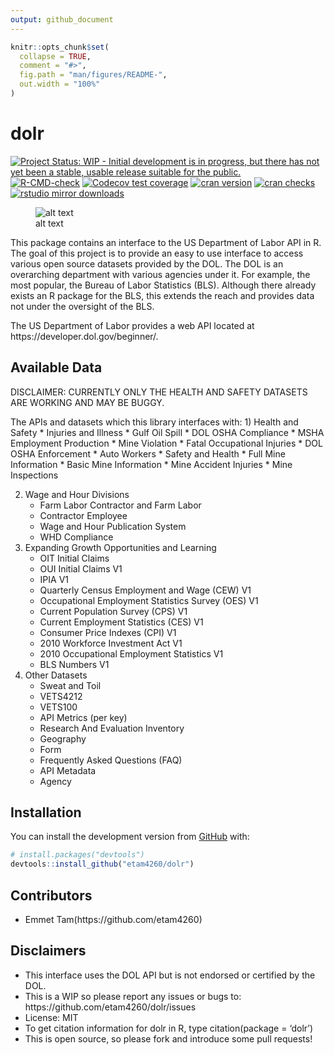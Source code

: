 ```yaml
---
output: github_document
---
```


<!-- README.md is generated from README.Rmd. Please edit that file -->

```r
knitr::opts_chunk$set(
  collapse = TRUE,
  comment = "#>",
  fig.path = "man/figures/README-",
  out.width = "100%"
)
```

# dolr

<!-- badges: start -->
[![Project Status: WIP - Initial development is in progress, but there has not yet been a stable, usable release suitable for the public.](https://www.repostatus.org/badges/latest/wip.svg)](https://www.repostatus.org/#wip)
[![R-CMD-check](https://github.com/etam4260/dolr/workflows/R-CMD-check/badge.svg)](https://github.com/etam4260/dolr/actions)
[![Codecov test coverage](https://codecov.io/gh/etam4260/dolr/branch/main/graph/badge.svg)](https://codecov.io/gh/etam4260/dolr?branch=main)
[![cran version](https://www.r-pkg.org/badges/version/dolr)](https://cran.r-project.org/package=dolr)
[![cran checks](https://cranchecks.info/badges/worst/dolr)](https://cranchecks.info/pkgs/dolr)
[![rstudio mirror downloads](https://cranlogs.r-pkg.org/badges/dolr?color=C9A115)](https://github.com/r-hub/cranlogs.app)
<!-- badges: end -->

![alt text](https://github.com/etam4260/dolr/blob/main/man/figures/DOL.png?raw=true)

This package contains an interface to
the US Department of Labor API in R. The goal
of this project is to provide an easy to use interface to access various open source
datasets provided by the DOL. The DOL is an overarching department with various agencies
under it. For example, the most popular, the Bureau of Labor Statistics (BLS). Although
there already exists an R package for the BLS, this extends the reach and provides data
not under the oversight of the BLS.

The US Department of Labor provides a web API located at 
https://developer.dol.gov/beginner/.

## Available Data

DISCLAIMER: CURRENTLY ONLY THE HEALTH AND SAFETY DATASETS ARE WORKING AND MAY BE BUGGY.

The APIs and datasets which this library interfaces with:
1) Health and Safety
    * Injuries and Illness
    * Gulf Oil Spill
    * DOL OSHA Compliance
    * MSHA Employment Production
    * Mine Violation
    * Fatal Occupational Injuries
    * DOL OSHA Enforcement
    * Auto Workers
    * Safety and Health
    * Full Mine Information
    * Basic Mine Information
    * Mine Accident Injuries
    * Mine Inspections

2) Wage and Hour Divisions
    * Farm Labor Contractor and Farm Labor
    * Contractor Employee
    * Wage and Hour Publication System
    * WHD Compliance

3) Expanding Growth Opportunities and Learning
    * OIT Initial Claims
    * OUI Initial Claims V1
    * IPIA V1
    * Quarterly Census Employment and Wage (CEW) V1
    * Occupational Employment Statistics Survey (OES) V1
    * Current Population Survey (CPS) V1
    * Current Employment Statistics (CES) V1
    * Consumer Price Indexes (CPI) V1
    * 2010 Workforce Investment Act V1
    * 2010 Occupational Employment Statistics V1
    * BLS Numbers V1

4) Other Datasets
    * Sweat and Toil
    * VETS4212
    * VETS100
    * API Metrics (per key)
    * Research And Evaluation Inventory
    * Geography
    * Form
    * Frequently Asked Questions (FAQ)
    * API Metadata
    * Agency
    

## Installation

You can install the development version from [GitHub](https://github.com/) with:

``` r
# install.packages("devtools")
devtools::install_github("etam4260/dolr")
```

## Contributors

* Emmet Tam(https://github.com/etam4260)


## Disclaimers

* This interface uses the DOL API but is not endorsed or certified by the DOL.
* This is a WIP so please report any issues or bugs to: https://github.com/etam4260/dolr/issues
* License: MIT
* To get citation information for dolr in R, type citation(package = 'dolr')
* This is open source, so please fork and introduce some pull requests!
